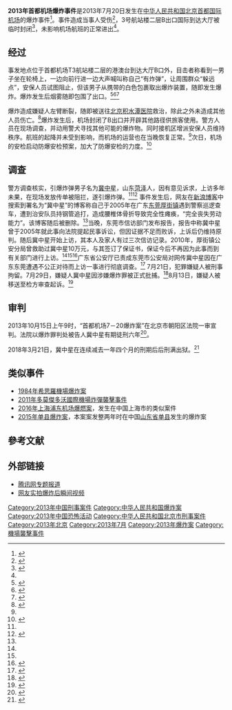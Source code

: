 {{Infobox civilian attack
| title = 2013年首都机场爆炸事件<ref>[http://www.apdnews.com/news/30212.html 一残疾人在北京首都机场引爆自製炸弹] {{Wayback|url=http://www.apdnews.com/news/30212.html |date=20130725201130 }}，[[亚太日报|亚太日报]]，2013-07-24</ref>
| image = 
| alt   =
| caption = 
| location = {{PRC}}[[北京|北京]][[首都国际机场|首都国际机场]]<br/>3号航站楼国际到达大厅出站B口外
 <ref>{{cite news|title=北京首都机场T3航站楼外男子引爆黑火药|url=http://news.qq.com/a/20130720/005950.htm|accessdate=2013-07-20|newspaper=央视|date=2013-07-20|archive-date=2019-10-29|archive-url=https://web.archive.org/web/20191029070605/https://news.qq.com/a/20130720/005950.htm|dead-url=no}}</ref>
| target = 
| motive = 意见诉求<ref name="新京报安颖"/>
| coordinates ={{coord|40|04|48|N|116|35|04|E|type:airport}}
| date = 2013年7月20日
| time = 下午18時24分 <ref>{{cite news|title=首都机场T3航站楼B口发生爆炸|url=http://news.ifeng.com/photo/hdnews/detail_2013_07/20/27723850_0.shtml#p=1|accessdate=2013-07-20|newspaper=央视新闻|date=2013-07-20|archive-date=2013-08-30|archive-url=https://web.archive.org/web/20130830134022/http://news.ifeng.com/photo/hdnews/detail_2013_07/20/27723850_0.shtml#p=1|dead-url=no}}</ref>
| timezone =[[UTC+8|UTC+8]]
| type=[[爆炸|爆炸]]
| fatalities= 
| injuries= 1（嫌疑人本人）<ref name="dfdaily"/>
| victim =
| perps = 
| perp = 
| perpetrators= 冀中星<ref name="handicapped">{{cite news|title=一名残疾人在北京首都机场引爆炸弹|url=http://legal.people.com.cn/n/2013/0720/c188502-22264925.html|accessdate=2013-07-20|newspaper=人民网|date=2013年7月20日|archive-date=2016-03-03|archive-url=https://web.archive.org/web/20160303222359/http://legal.people.com.cn/n/2013/0720/c188502-22264925.html|dead-url=yes}}</ref>
| weapons = [[黑火药|黑火药]]制成的自制爆炸装置<ref>{{cite news|title=残疾男子机场引爆“土炸弹”|url=http://bjyouth.ynet.com/3.1/1307/21/8151868.html|accessdate=2013-07-21|newspaper=北京青年报|date=2013-07-21|deadurl=yes|archiveurl=https://web.archive.org/web/20130723023520/http://bjyouth.ynet.com/3.1/1307/21/8151868.html|archivedate=2013-07-23}}</ref>
| numparts = 
| numpart =
| dfens =
| dfen =
| Footage =
}}

'''2013年首都机场爆炸事件'''是2013年7月20日发生在[[中华人民共和国|中华人民共和国]][[北京|北京]][[首都国际机场|首都国际机场]]的爆炸事件<ref>{{cite news|author=张珺|title=首都机场引爆爆炸装置的男子身份得到确认|url=http://www.dfdaily.com/html/8757/2013/7/20/1036886.shtml|accessdate=2013-07-20|newspaper=新华网|date=2013-07-20|deadurl=yes|archiveurl=https://web.archive.org/web/20130723020606/http://www.dfdaily.com/html/8757/2013/7/20/1036886.shtml|archivedate=2013-07-23}}</ref>。事件造成当事人受伤<ref name="dfdaily">{{cite news|title=首都机场旅客进出如常 爆炸区烟雾消散秩序良好|url=http://www.dfdaily.com/html/8757/2013/7/20/1036890.shtml|accessdate=2013-07-20|newspaper=中新网|date=2013-07-20|deadurl=yes|archiveurl=https://web.archive.org/web/20130723015307/http://www.dfdaily.com/html/8757/2013/7/20/1036890.shtml|archivedate=2013-07-23}}</ref>，3号航站楼二层B出口国际到达大厅被临时封闭<ref>{{cite news|author=周音|title=爆炸致北京首都机场3号航站楼局部封闭|url=http://legal.people.com.cn/n/2013/0720/c188502-22264923.html|accessdate=2013-07-20|newspaper=中新社|date=2013年7月20日|archive-date=2016-03-04|archive-url=https://web.archive.org/web/20160304093124/http://legal.people.com.cn/n/2013/0720/c188502-22264923.html|dead-url=yes}}</ref>，未影响机场航班的正常进出<ref name="handicapped" />。

==经过==

事发地点位于首都机场T3航站楼二层的港澳台到达大厅B口外，目击者称看到一男子坐在轮椅上，一边向前行进一边大声喊叫称自己“有炸弹”，让周围群众“躲远点”，安保人员试图阻止，但该男子从携带的白色包裹取出爆炸装置，随即发生爆炸。爆炸发生后烟雾随即包围了出口。<ref name="北青">{{cite news|title=目击者称冀中星炸弹在其手中爆炸 并未扔出|url=http://news.qq.com/a/20130721/001464.htm|newspaper=北京青年报|publisher=腾讯新闻|accessdate=2013-07-21|date=2013-07-21|archive-date=2019-10-20|archive-url=https://web.archive.org/web/20191020201616/https://news.qq.com/a/20130721/001464.htm|dead-url=no}}</ref><ref name="新京报">{{cite news|title=上访残疾人首都机场引爆土炸弹疑为申冤|url=http://news.163.com/13/0721/02/949A5N3300014AED.html|newspaper=新京报|publisher=网易新闻|date=2013-07-21|accessdate=2013-07-13|archive-url=https://web.archive.org/web/20130723131921/http://news.163.com/13/0721/02/949A5N3300014AED.html|archive-date=2013-07-23|dead-url=yes}}</ref><ref name="法晚">{{cite news|url=http://news.163.com/13/0721/14/94AJ4AU30001124J.html|title=哥哥证实冀中星被治安队员打伤靠父亲照顾|newspaper=法制晚报|publisher=网易新闻|date=2013-07-21|accessdate=2013-07-21|archive-url=https://web.archive.org/web/20190212231722/http://news.163.com/13/0721/14/94AJ4AU30001124J.html|archive-date=2019-02-12|dead-url=yes}}</ref>

爆炸造成嫌疑人左臂断裂，随即被送往[[北京积水潭医院|北京积水潭医院]]救治，除此之外未造成其他人员伤亡。<ref name="新京报安颖">{{cite news|url=http://news.qq.com/a/20130720/006077.htm|title=首都机场男子散发传单遭阻引发爆炸 左臂断裂|author=安颖|newspaper=新京报|publisher=腾讯新闻|date=2013-07-20|accessdate=2013-07-21|archive-date=2019-10-18|archive-url=https://web.archive.org/web/20191018150256/https://news.qq.com/a/20130720/006077.htm|dead-url=no}}</ref>爆炸发生后，机场封闭了B出口并开辟其他路径供旅客使用。警方人员在现场调查，并动用警犬寻找其他可能的爆炸物。同时接机区增派安保人员维持秩序。航班的起降并未受到影响，而机场的运营也在当晚恢复正常。<ref name="北青"/>次日，机场的安检启动防爆安检预案，加大了防爆安检的力度。<ref name="东方">{{cite news|url=http://news.163.com/13/0721/14/94AK6H5300014AED.html|title=首都机场爆炸疑犯曾3次上访 东莞公安将重新调查|newspaper=东方早报|publisher=网易新闻|date=2013-07-21|accessdate=2013-07-21|archive-date=2019-07-27|archive-url=https://web.archive.org/web/20190727135115/http://news.163.com/13/0721/14/94AK6H5300014AED.html|dead-url=no}}</ref>

==调查==

警方调查核实，引爆炸弹男子名为[[冀中星|冀中星]]，山东[[菏泽|菏泽]]人，因有意见诉求，上访多年未果，在现场发放传单被阻拦，遂引爆炸弹。<ref name="新京报安颖"/><ref>{{cite news|url=http://news.qq.com/a/20130720/005986.htm|title=引爆炸药男子有意见诉求 无人理睬引爆炸弹|publisher=腾讯新闻|date=2013-07-20|accessdate=2013-07-21|archive-date=2019-10-02|archive-url=https://web.archive.org/web/20191002034328/https://news.qq.com/a/20130720/005986.htm|dead-url=no}}</ref>
事件发生后，网友在[[新浪博客|新浪博客]]中搜索到署名为“冀中星”的博客称自己于2005年在广东[[东莞|东莞]][[厚街镇|厚街镇]]遇到警察巡逻查车，遭到治安队员持钢管追打，造成腰椎体骨折导致完全性瘫痪，“完全丧失劳动能力”。该博客随后被删除。<ref name="新京报"/>当晚，东莞市信访部门发布报告，报告中称冀中星曾于2005年就此事向法院提起民事诉讼，但因证据不足而败诉，上诉后仍维持原判。随后冀中星开始上访，其本人及家人有过三次信访记录。2010年，厚街镇公安分局曾救助过冀中星10万元，与其签订了保证书，保证今后不再因为此事而到有关部门进行上访。<ref name="法晚"/><ref name="东方"/><ref>{{cite news|url=http://news.qq.com/a/20130721/002099.htm|title=首都机场引爆爆炸装置男子曾获10万救助承诺息访|publisher=腾讯新闻|newspaper=羊城晚报|date=2013-07-21|accessdate=2013-07-21|archive-date=2019-10-11|archive-url=https://web.archive.org/web/20191011053225/https://news.qq.com/a/20130721/002099.htm|dead-url=no}}</ref>广东省公安厅已责成东莞市公安局对网传冀中星因在广东东莞遭遇不公正对待而上访一事进行彻底调查。<ref>{{cite news|url=http://news.qq.com/a/20130721/003457.htm|title=东莞调查“首都机场爆炸案嫌犯”遭不公对待一事|newspaper=央视新闻|publisher=腾讯新闻|date=2013-07-21|accessdate=2013-07-21|archive-date=2019-10-17|archive-url=https://web.archive.org/web/20191017110004/https://news.qq.com/a/20130721/003457.htm|dead-url=no}}</ref>
7月21日，犯罪嫌疑人被刑事拘留。7月29日，嫌疑人冀中星因涉嫌爆炸罪被正式批捕。<ref>{{cite news|url=http://china.cnr.cn/gdgg/201307/t20130730_513179301.shtml|title=首都机场爆炸案犯罪嫌疑人被依法批准逮捕|publisher=中国广播网|date=2013-07-30|accessdate=2013-07-30|archive-date=2014-08-24|archive-url=https://web.archive.org/web/20140824034420/http://china.cnr.cn/gdgg/201307/t20130730_513179301.shtml|dead-url=no}}</ref>8月13日，嫌疑人被移送至检方审查起诉。<ref>{{cite news|url=http://news.163.com/13/0813/09/965AOGE100011229.html|title=检方称冀中星案审查起诉不超1个月 其伤情稳定|publisher=网易新闻|newspaper=京华时报|date=2013-08-13|access-date=2013-08-23|archive-url=https://web.archive.org/web/20130907211041/http://news.163.com/13/0813/09/965AOGE100011229.html|archive-date=2013-09-07|dead-url=yes}}</ref>

==审判==
2013年10月15日上午9时，“首都机场7－20爆炸案”在北京市朝阳区法院一审宣判。法院以爆炸罪判处被告人冀中星有期徒刑六年<ref>{{cite news|url=http://china.caixin.com/2013-10-15/100591839.html|title=首都机场爆炸案冀中星一审获刑六年|publisher=财新网|date=2013-10-15|accessdate=2013-10-15|archive-date=2014-08-11|archive-url=https://web.archive.org/web/20140811012742/http://china.caixin.com/2013-10-15/100591839.html|dead-url=no}}</ref>。

2018年3月21日，冀中星在连续减去一年四个月的刑期后后刑满出狱。<ref>{{cite web|url=https://www.sohu.com/a/226033541_114988|title=“首都机场爆炸案”被告人冀中星出狱 服刑期间两次减刑|access-date=2021-10-31|archive-date=2021-11-04|archive-url=https://web.archive.org/web/20211104104721/https://www.sohu.com/a/226033541_114988}}</ref>

==类似事件==
*[[1984年希思羅機場爆炸案|1984年希思羅機場爆炸案]]
*[[2011年多莫傑多沃國際機場炸彈襲擊事件|2011年多莫傑多沃國際機場炸彈襲擊事件]]
*[[2016年上海浦东机场爆燃案|2016年上海浦东机场爆燃案]]，发生在中国上海市的类似案件
*[[2015年单县爆炸案|2015年单县爆炸案]]，本案案发整两年时在中国[[山东省|山东省]][[单县|单县]]发生的爆炸案<!--http://dw.com/p/1G1xB 德国之声将二者相关联报道-->

==參考文献==
{{Reflist|colwidth=30em}}

==外部链接==
{{wikinews|北京首都机场航站楼发生爆炸}}
*[http://news.qq.com/zt2013/sdjcbz/ 腾讯网专题报道]{{Wayback|url=http://news.qq.com/zt2013/sdjcbz/ |date=20131001071056 }}
*[http://v.163.com/paike/V8H1BI1A5/V93CIDHGC.html 网友实拍爆炸后瞬间视频]{{Wayback|url=http://v.163.com/paike/V8H1BI1A5/V93CIDHGC.html |date=20190724222240 }}

[[Category:2013年中国刑事案件|Category:2013年中国刑事案件]]
[[Category:中华人民共和国爆炸案|Category:中华人民共和国爆炸案]]
[[Category:2013年中国恐怖活动|Category:2013年中国恐怖活动]]
[[Category:中华人民共和国北京市刑事案件|Category:中华人民共和国北京市刑事案件]]
[[Category:2013年北京|Category:2013年北京]]
[[Category:2013年7月|Category:2013年7月]]
[[Category:2013年爆炸案|Category:2013年爆炸案]]
[[Category:機場襲擊事件|Category:機場襲擊事件]]